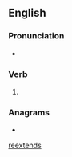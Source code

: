 {{also|reextends|re-extends}}
==English==

===Pronunciation===
* {{a|UK}} {{IPA|en|/ɹi.ɛksˈtɛndz/}}

===Verb===
{{head|en|verb form}}

# {{en-third-person singular of|reëxtend}}

===Anagrams===
* {{anagrams|en|a=deeenrstx|extenders}}

[[Category:English terms spelled with Ë|reextends]]